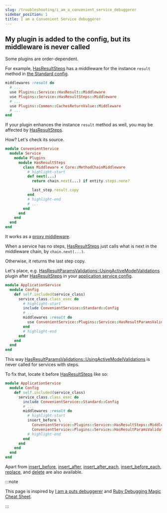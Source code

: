 ```yaml
---
slug: /troubleshooting/i_am_a_convenient_service_debuggerer
sidebar_position: 1
title: I am a Convenient Service debuggerer
---
```


## My plugin is added to the config, but its middleware is never called

Some plugins are order-dependent.

For example, [HasResultSteps](/api/plugins/service/has_result_steps) has a middleware for the instance `result` method in [the Standard config](/api/configs/standard).

```ruby
middlewares :result do
  # ...
  use Plugins::Service::HasResult::Middleware
  use Plugins::Service::HasResultSteps::Middleware
  # ...
  use Plugins::Common::CachesReturnValue::Middleware
  # ...
end
```

If your plugin enhances the instance `result` method as well, you may be affected by [HasResultSteps](/api/plugins/service/has_result_steps).

How? Let's check its source.

```ruby
module ConvenientService
  module Service
    module Plugins
      module HasResultSteps
        class Middleware < Core::MethodChainMiddleware
          # highlight-start
          def next(...)
            return chain.next(...) if entity.steps.none?

            last_step.result.copy
          end
          # highlight-end
          # ...
        end
      end
    end
  end
end
```

It works as a [proxy middleware](/glossary/proxy_middleware).

When a service has no steps, [HasResultSteps](/api/plugins/service/has_result_steps) just calls what is next in the middleware chain, by `chain.next(...)`.

Otherwise, it returns the last step copy.

Let's place, e.g. [HasResultParamsValidations::UsingActiveModelValidations](/api/plugins/service/has_result_params_validations/using_active_model_validations) plugin after [HasResultSteps](api/plugins/service/has_result_steps) in your [application service config](basics/tldr).

```ruby
module ApplicationService
  module Config
    def self.included(service_class)
      service_class.class_exec do
        # highlight-start
        include ConvenientService::Standard::Config
        # ...
        middlewares :result do
          use ConvenientService::Plugins::Service::HasResultParamsValidations::UsingActiveModelValidations::Middleware
        end
        # highlight-end
      end
    end
  end
end
```

This way [HasResultParamsValidations::UsingActiveModelValidations](/api/plugins/service/has_result_params_validations/using_active_model_validations) is never called for services with steps.

To fix that, locate it before [HasResultSteps](/api/plugins/service/has_result_steps) like so:

```ruby
module ApplicationService
  module Config
    def self.included(service_class)
      service_class.class_exec do
        include ConvenientService::Standard::Config
        # ...
        middlewares :result do
          # highlight-start
          insert_before \
            ConvenientService::Plugins::Service::HasResultSteps::Middleware,
            ConvenientService::Plugins::Service::HasResultParamsValidations::UsingActiveModelValidations::Middleware
          # highlight-end
        end
      end
    end
  end
end
```

Apart from [insert_before](https://github.com/Ibsciss/ruby-middleware/tree/v0.4.2#insert-before), [insert_after](https://github.com/Ibsciss/ruby-middleware/tree/v0.4.2#insert-after), [insert_after_each](https://github.com/Ibsciss/ruby-middleware/tree/v0.4.2#insert-after-each), [insert_before_each](https://github.com/Ibsciss/ruby-middleware/tree/v0.4.2#insert-before-each), [replace](https://github.com/Ibsciss/ruby-middleware/tree/v0.4.2#replace), and [delete](https://github.com/Ibsciss/ruby-middleware/tree/v0.4.2#delete) are also available.

:::note

This page is inspired by [I am a puts debuggerer](https://tenderlovemaking.com/2016/02/05/i-am-a-puts-debuggerer.html#) and [Ruby Debugging Magic Cheat Sheet](https://www.schneems.com/2016/01/25/ruby-debugging-magic-cheat-sheet.html).

:::
